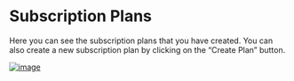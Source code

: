 # Subscription Plans

Here you can see the subscription plans that you have created. You can also create a new subscription plan by clicking on the “Create Plan” button.

[![image](https://www.linkpicture.com/q/Web-capture_5-3-2023_133954_aiimage.abndevs.net.jpeg)](https://www.linkpicture.com/view.php?img=LPic64044759e41e2900873757)